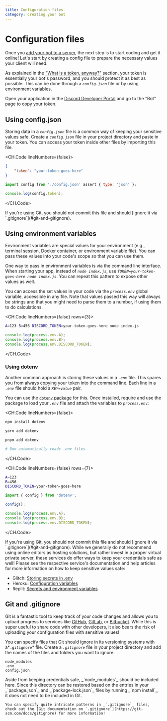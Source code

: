 ```yaml
---
title: Configuration files
category: Creating your bot
---
```


# Configuration files

Once you [add your bot to a server](../installations-and-preparations/adding-your-bot-to-servers), the next step is to start coding and get it online! Let's start by creating a config file to prepare the necessary values your client will need.

As explained in the ["What is a token, anyway?"](../installations-and-preparations/setting-up-a-bot-application.md#what-is-a-token-anyway) section, your token is essentially your bot's password, and you should protect it as best as possible. This can be done through a _`config.json`_ file or by using environment variables.

Open your application in the [Discord Developer Portal](https://discord.com/developers/applications) and go to the "Bot" page to copy your token.

## Using config.json

Storing data in a _`config.json`_ file is a common way of keeping your sensitive values safe. Create a _`config.json`_ file in your project directory and paste in your token. You can access your token inside other files by importing this file.

<CH.Code lineNumbers={false}>

```json config.json
{
	"token": "your-token-goes-here"
}
```

```js index.js
import config from './config.json' assert { type: 'json' };

console.log(config.token);
```

</CH.Code>

<Alert title="Danger" type="danger">
	If you're using Git, you should not commit this file and should [ignore it via `.gitignore`](#git-and-gitignore).
</Alert>

## Using environment variables

Environment variables are special values for your environment (e.g., terminal session, Docker container, or environment variable file). You can pass these values into your code's scope so that you can use them.

One way to pass in environment variables is via the command line interface. When starting your app, instead of _`node index.js`_, use _`TOKEN=your-token-goes-here node index.js`_. You can repeat this pattern to expose other values as well.

You can access the set values in your code via the _`process.env`_ global variable, accessible in any file. Note that values passed this way will always be strings and that you might need to parse them to a number, if using them to do calculations.

<CH.Code lineNumbers={false} rows={3}>

```sh Shell
A=123 B=456 DISCORD_TOKEN=your-token-goes-here node index.js
```

```js index.js
console.log(process.env.A);
console.log(process.env.B);
console.log(process.env.DISCORD_TOKEN);
```

</CH.Code>

### Using dotenv

Another common approach is storing these values in a _`.env`_ file. This spares you from always copying your token into the command line. Each line in a _`.env`_ file should hold a _`KEY=value`_ pair.

You can use the [`dotenv` package](https://www.npmjs.com/package/dotenv) for this. Once installed, require and use the package to load your _`.env`_ file and attach the variables to _`process.env`_:

<CH.Code lineNumbers={false}>

```sh npm
npm install dotenv
```

```sh yarn
yarn add dotenv
```

```sh pnpm
pnpm add dotenv
```

```sh bun
# Bun automatically reads .env files
```

</CH.Code>

<CH.Code lineNumbers={false} rows={7}>

```sh .env
A=123
B=456
DISCORD_TOKEN=your-token-goes-here
```

```js index.js
import { config } from 'dotenv';

config();

console.log(process.env.A);
console.log(process.env.B);
console.log(process.env.DISCORD_TOKEN);
```

</CH.Code>

<Alert title="Danger" type="danger">
	If you're using Git, you should not commit this file and should [ignore it via `.gitignore`](#git-and-gitignore).
</Alert>

<Alert title="Online editors (Glitch, Heroku, Replit, etc.)" type="info">
While we generally do not recommend using online editors as hosting solutions, but rather invest in a proper virtual private server, these services do offer ways to keep your credentials safe as well! Please see the respective service's documentation and help articles for more information on how to keep sensitive values safe:

- Glitch: [Storing secrets in .env](https://glitch.happyfox.com/kb/article/18)
- Heroku: [Configuration variables](https://devcenter.heroku.com/articles/config-vars)
- Replit: [Secrets and environment variables](https://docs.replit.com/repls/secrets-environment-variables)

</Alert>

## Git and .gitignore

Git is a fantastic tool to keep track of your code changes and allows you to upload progress to services like [GitHub](https://github.com/), [GitLab](https://about.gitlab.com/), or [Bitbucket](https://bitbucket.org/product). While this is super useful to share code with other developers, it also bears the risk of uploading your configuration files with sensitive values!

You can specify files that Git should ignore in its versioning systems with a*`.gitignore`* file. Create a _`.gitignore`_ file in your project directory and add the names of the files and folders you want to ignore:

```
node_modules
.env
config.json
```

<Alert title="Tip" type="success">
	Aside from keeping credentials safe, _`node_modules`_ should be included here. Since this directory can be restored based on the entries in your _`package.json`_ and _`package-lock.json`_ files by running _`npm install`_, it does not need to be included in Git.

    You can specify quite intricate patterns in _`.gitignore`_ files, check out the [Git documentation on `.gitignore`](https://git-scm.com/docs/gitignore) for more information!

</Alert>
